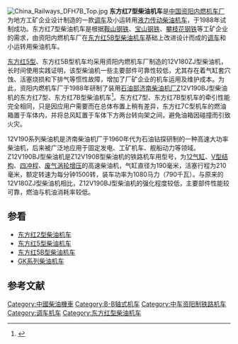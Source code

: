 {{noteTA
|G1=Railway
}}
{{Infobox Locomotive
| name = 东方红7型<br />东方红7B型
| image = China Railways DFH7B.jpg
| caption = 
| type = [[柴油机车|柴油机车]]
| origin = {{CHN}}
| builder = [[中车资阳机车|资阳内燃机车厂]]
| serialnumber = 
| builddate = 1988年—1991年
| totalproduction  = 东方红7：10台<br />东方红7B：5台
| user = 路外厂矿企业
| whytetype = 0-4-4-0
| uicclass = B-B
| gauge = 1,435毫米
| wheeldiameter = 1,050毫米
| axleload = 23吨
| wheelbase = 2,400毫米
| minimumcurve = 80米
| length = 14,900毫米
| width = 3,376毫米
| height = 4,643毫米
| framesize = 
| weight = 92吨
| fueltype = 
| fuelcap = 3,200公斤
| lubecap = 
| watercap = 600公斤
| sandcap = 600公斤
| enginepower = 1,080马力
| enginetype = Z12V190BJ
| transmission = 液力传动
| transmissiondevice = ZJ2011
| topspeed = 40公里/小时（调车）<br />80公里/小时（小运转）
| sustainedspeed = 7.4公里/小时（调车）<br />14.5公里/小时（小运转）
| poweroutput = 
| starttractiveeffort = 297千牛（调车）<br />172千牛（小运转）
| conttractiveeffort = 227千牛（调车）<br />115千牛（小运转）
| locobrakes = [[踏面制动|踏面制动]]
| locobrakepower = 
| locobrakeforce = 
| trainbrakes = 
| safety = 
| notes =
}}
[[File:China_Railways_DFH7B_Top.jpg|thumb]]
'''东方红7型柴油机车'''是[[中國|中国]][[中车资阳机车|资阳内燃机车厂]]为地方工矿企业设计制造的一款[[调车机车|调车]]及小运转用[[液力传动柴油机车|液力传动]][[柴油機車|柴油机车]]，于1988年试制成功。东方红7型柴油机车是根据[[鞍山钢铁|鞍山钢铁]]、[[上海宝钢集团|宝山钢铁]]、[[攀钢集团有限公司|攀枝花钢铁]]等工矿企业的需求，由资阳内燃机车厂在[[东方红5B型柴油机车|东方红5B型柴油机车]]基础上改进设计而成的[[调车机车|调车]]和小运转用柴油机车。

[[东方红5型柴油机车|东方红5型]]、东方红5B型机车均采用资阳内燃机车厂制造的12V180ZJ型柴油机，长时间使用实践证明，该型柴油机一些主要部件可靠性较低，尤其存在着气缸套穴蚀、活塞烧损和下排气等惯性故障，增加了厂矿企业的机车运用及维护成本。为此，资阳内燃机车厂于1988年研制了装用[[中华人民共和国石油工业部|石油部]][[济柴股份|济南柴油机厂]]Z12V190BJ型柴油机的东方红7型、东方红7B型柴油机车<ref>{{cite journal | author = 李德福、扎世利、张雨晨 | title = Z12V190BJ型柴油机在鞍钢调小内燃机车上的使用情况 | journal = 《内燃机车》 | pages =  | publisher = 大连内燃机车研究所 | location = 大连 | issn =  1003-1820 |date=1990年11月}}</ref>。东方红7型、东方红7B型机车的牵引性能完全相同，只是因应用户需要而在总体布置上稍有差异，东方红7C型机车的燃油箱置于车体内，并将总风缸置于车体下方两台转向架之间，避免油箱因碰撞而引致火灾。

12V190系列柴油机是济南柴油机厂于1960年代为石油钻探研制的一种高速大功率柴油机，后来被广泛地应用于固定发电、工矿机车、舰船动力等领域。Z12V190BJ型柴油机是Z12V190B型柴油机的铁路机车用型号，为[[V12发动机|12气缸]]、[[V型引擎|V型结构]]、[[四冲程|四冲程]]、[[涡轮增压|废气涡轮增压]]的高速柴油机，气缸直径为190毫米，活塞行程为210毫米，额定转速为每分钟1500转，装车功率为1080马力（790千瓦）。与原来的12V180ZJ型柴油机相比，Z12V190BJ型柴油机的强化程度较低，主要部件性能较可靠，燃油与机油消耗率较低。

==参看==
*[[东方红2型柴油机车|东方红2型柴油机车]]
*[[东方红5型柴油机车|东方红5型柴油机车]]
*[[东方红5B型柴油机车|东方红5B型柴油机车]]
*[[GK系列柴油机车|GK系列柴油机车]]

==参考文献==
{{Reflist}}

{{Portal bar|鐵路|中华人民共和国}}
{{China-loco|d}}

{{DEFAULTSORT:DFH07}}
[[Category:中國柴油機車|Category:中國柴油機車]]
[[Category:B-B轴式机车|Category:B-B轴式机车]]
[[Category:中车资阳制铁路机车|Category:中车资阳制铁路机车]]
[[Category:调车机车|Category:调车机车]]
[[Category:东方红型柴油机车|Category:东方红型柴油机车]]